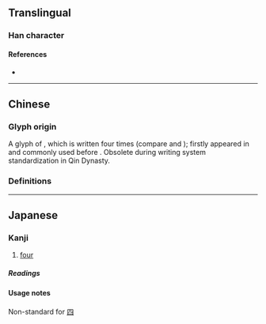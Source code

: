 {{also|四|肆}}
{{character info/new}}
<!-- may be replaced by zh-forms -->
==Translingual==

===Han character===
{{Han char|rn=7|rad=二|as=02|sn=4|four=10101|canj=MMMM|ids=⿱二二}}

====References====
* {{Han ref|kx=0087.010|dkj=00259|dj=0183.020|hdz=10010.020|uh=4E96|ud=20118}}

----

==Chinese==

===Glyph origin===
A glyph of {{zh-l|*四}}, which is {{zh-l|*一}} written four times (compare {{zh-l|*二}} and {{zh-l|*三}}); firstly appeared in {{w|oracle bone script}} and commonly used before {{w|Qin Dynasty}}. Obsolete during writing system standardization in Qin Dynasty.

===Definitions===
{{zh-see|四|a}}

----

==Japanese==

===Kanji===
{{ja-kanji|grade=uc|rs=二02}}

# {{lb|ja|archaic|sort=し}} [[four]]

=====Readings=====
{{ja-readings
|goon=し
|kanon=し
|kun=よ-, よ-つ, よっ-つ, よん-
}}

====Usage notes====
Non-standard for [[四]]